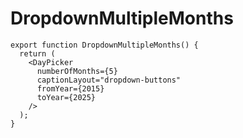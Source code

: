 
# DropdownMultipleMonths



<DropdownMultipleMonths />

```tsx
export function DropdownMultipleMonths() {
  return (
    <DayPicker
      numberOfMonths={5}
      captionLayout="dropdown-buttons"
      fromYear={2015}
      toYear={2025}
    />
  );
}
```
